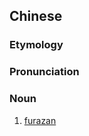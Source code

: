 ==Chinese==
{{zh-forms}}

===Etymology===
{{bor|zh|en|furazan}}

===Pronunciation===
{{zh-pron
|m=fūzán
|cat=n
}}

===Noun===
{{zh-noun}}

# {{lb|zh|organic compound}} [[furazan]]